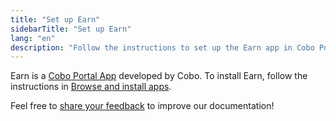 ```yaml
---
title: "Set up Earn"
sidebarTitle: "Set up Earn"
lang: "en"
description: "Follow the instructions to set up the Earn app in Cobo Portal, enabling investment in DeFi yield products."
---
```


Earn is a [Cobo Portal App](/en/portal/portal-apps/introduction) developed by Cobo. To install Earn, follow the instructions in [Browse and install apps](/en/portal/portal-apps/browse-and-install).

<Tip>Feel free to [share your feedback](https://forms.zohopublic.com/cobo/form/DocumentFeedbackForm/formperma/QvLOhxJv1_JMsJ-1dleZ8Itb_7rzN-LtgvsDdxosoVI?referrername=manuals) to improve our documentation!</Tip>

